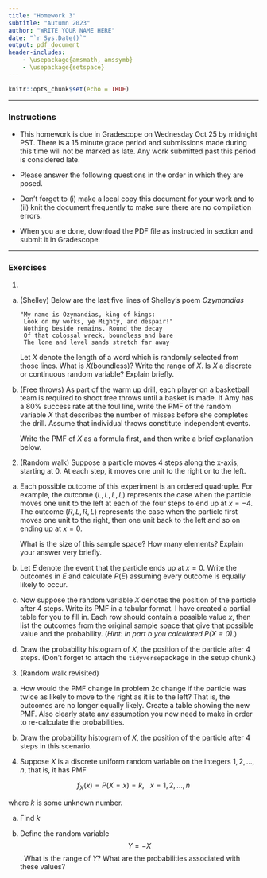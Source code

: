 ```yaml
---
title: "Homework 3"
subtitle: "Autumn 2023"
author: "WRITE YOUR NAME HERE"
date: "`r Sys.Date()`"
output: pdf_document
header-includes:
    - \usepackage{amsmath, amssymb}
    - \usepackage{setspace} 
---
```


\onehalfspacing

```r
knitr::opts_chunk$set(echo = TRUE)

```


* * * 

### Instructions

- This homework is due in Gradescope on Wednesday Oct 25 by midnight PST. There is a 15 minute grace period and submissions made during this time will not be marked as late. Any work submitted past this period is considered late.  

- Please answer the following questions in the order in which they are posed. 

- Don't forget to (i) make a local copy this document for your work and to (ii) knit the document frequently to make sure there are no compilation errors. 

- When you are done, download the PDF file as instructed in section and submit it in Gradescope. 

* * *


### Exercises 


1. 

a. (Shelley) Below are the last five lines of Shelley's poem *Ozymandias* 

   ```verbatim
   "My name is Ozymandias, king of kings:
    Look on my works, ye Mighty, and despair!"
    Nothing beside remains. Round the decay
    Of that colossal wreck, boundless and bare
    The lone and level sands stretch far away 
   ```

   Let $X$ denote the length of a word which is randomly selected from those lines. What is $X(\text{boundless})$?  Write the range of $X$. Is $X$ a discrete or continuous random variable? Explain briefly.

b. (Free throws) As part of the warm up drill, each player on a basketball team is required to shoot free throws until a basket is made. If Amy has a 80% success rate at the foul line, write the PMF of the random variable $X$ that describes the number of misses before she completes the drill. Assume that individual throws constitute independent events.

   Write the PMF of $X$ as a formula first, and then write a brief explanation below.
   
   \begin{align*}
   f(x) &=    
   \end{align*}
   
   
   
2. (Random walk) Suppose a particle moves 4 steps along the x-axis, starting at 0. At each step, it moves one unit to the right or to the left. 

a. Each possible outcome of this experiment is an ordered quadruple. For example, the outcome $(L, L, L, L)$ represents the case when the particle moves one unit to the left at each of the four steps to end up at $x=-4$. The outcome $(R, L, R, L)$ represents the case when the particle first moves one unit to the right, then one unit back to the left and so on ending up at $x=0$. 

   What is the size of this sample space? How many elements? Explain your answer very briefly. 

b. Let $E$ denote the event that the particle ends up at $x = 0$. Write the outcomes in $E$ and calculate $P(E)$ assuming every outcome is equally likely to occur. 

c. Now suppose the random variable $X$ denotes the position of the particle after 4 steps. Write its PMF in a tabular format. I have created a partial table for you to fill in. Each row should contain a possible value $x$, then list the outcomes from the original sample space that give that possible value and the probability. (*Hint: in part b you calculated $P(X = 0)$.*)

\begin{table}[h]
\centering
\caption{PMF of $X$: position of particle after 4 steps}
\begin{tabular}{|c|p{4in}|r|} \hline
$x$ &  outcomes from $S$ & $f(x)$ \\ \hline 
\end{tabular}
\end{table}

d. Draw the probability histogram of $X$, the position of the particle after 4 steps. (Don't forget to attach the `tidyverse`package in the setup chunk.)

3. (Random walk revisited)

a. How would the PMF change in problem 2c change if the particle was twice as likely to move to the right as it is to the left? That is, the outcomes are no longer equally likely. Create a table showing the new PMF. Also clearly state any assumption you now need to make in order to re-calculate the probabilities. 

b. Draw the probability histogram of $X$, the position of the particle after 4 steps in this scenario.

4. Suppose $X$ is a discrete uniform random variable on the integers $1, 2,\dots, n$, that is, it has PMF

$$f_{X}(x) = P(X = x) = k, \ \ \ x = 1,2,\dots,n$$

where $k$ is some unknown number. 

a. Find $k$

b. Define the random variable $$Y = -X$$. What is the range of $Y$? What are the probabilities associated with these values?

